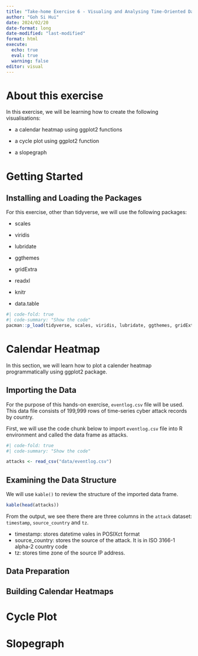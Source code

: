 ```yaml
---
title: "Take-home Exercise 6 - Visualing and Analysing Time-Oriented Data"
author: "Goh Si Hui"
date: 2024/02/20
date-format: long
date-modified: "last-modified"
format: html 
execute: 
  echo: true
  eval: true
  warning: false
editor: visual 
---
```


# About this exercise 

In this exercise, we will be learning how to create the following visualisations:

-   a calendar heatmap using ggplot2 functions

-   a cycle plot using ggplot2 function

-   a slopegraph


# Getting Started 

## Installing and Loading the Packages

For this exercise, other than tidyverse, we will use the following packages:

-   scales

-   viridis

-   lubridate

-   ggthemes

-   gridExtra

-   readxl

-   knitr

-   data.table 

```r
#| code-fold: true
#| code-summary: "Show the code"
pacman::p_load(tidyverse, scales, viridis, lubridate, ggthemes, gridExtra, readxl,knitr, data.table, CGPfunctions, ggHoriPlot)

```

# Calendar Heatmap 
In this section, we will learn how to plot a calender heatmap programmatically using ggplot2 package. 

## Importing the Data 
For the purpose of this hands-on exercise, `eventlog.csv` file will be used. This data file consists of 199,999 rows of time-series cyber attack records by country.

First, we will use the code chunk below to import `eventlog.csv` file into R environment and called the data frame as attacks.
```r
#| code-fold: true
#| code-summary: "Show the code"

attacks <- read_csv("data/eventlog.csv")

```

## Examining the Data Structure 
We will use `kable()` to review the structure of the imported data frame.  

```r
kable(head(attacks))

```

From the output, we see there there are three columns in the `attack` dataset: `timestamp`, `source_country` and `tz`.

-   timestamp: stores datetime vales in POSIXct format 
-   source_country: stores the source of the attack. It is in ISO 3166-1 alpha-2 country code 
-   tz: stores time zone of the source IP address. 


## Data Preparation 

## Building Calendar Heatmaps 

# Cycle Plot 

# Slopegraph 


